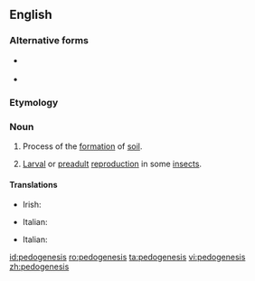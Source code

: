 ==English==

===Alternative forms===
* {{l|en|paedogenesis}} {{qualifier|biology|British}}
* {{l|en|pædogenesis}} {{qualifier|biology|mainly British}}

===Etymology===
{{confix|pedo|genesis}}

===Noun===
{{wikipedia}}
{{en-noun|-}}

# {{geology}} Process of the [[formation]] of [[soil]].
# {{biology}} [[larval|Larval]] or [[preadult]] [[reproduction]] in some [[insect]]s.

====Translations====
{{trans-top|geology:process of the formation of soil}}
* Irish: {{t-|ga|peidigineas|m}}
{{trans-mid}}
* Italian: {{t-|it|pedogenesi|f}}
{{trans-bottom}}

{{trans-top|biology:larval or preadult reproduction in some insects}}
* Italian: {{t-|it|pedogenesi|f}}
{{trans-mid}}
{{trans-bottom}}

[[id:pedogenesis]]
[[ro:pedogenesis]]
[[ta:pedogenesis]]
[[vi:pedogenesis]]
[[zh:pedogenesis]]